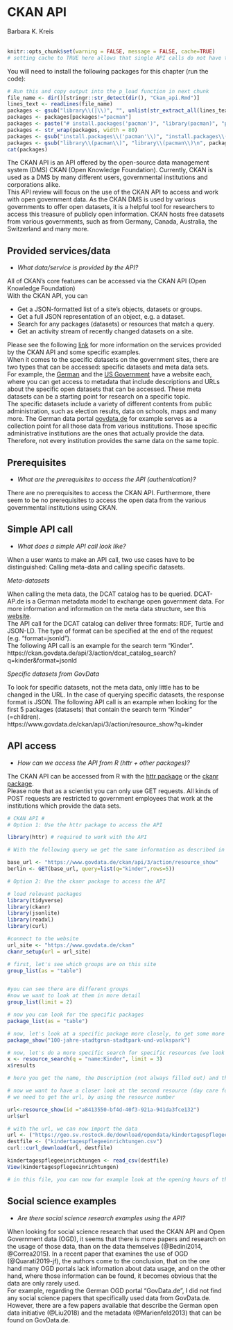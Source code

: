 
# CKAN API
<chauthors>Barbara K. Kreis</chauthors>
<br><br>

```r
knitr::opts_chunk$set(warning = FALSE, message = FALSE, cache=TRUE)
# setting cache to TRUE here allows that single API calls do not have to be run every time when knitting index or the single script, but only when something has been changed in index or single script
```

You will need to install the following packages for this chapter (run the code):

```r
# Run this and copy output into the p_load function in next chunk
file_name <- dir()[stringr::str_detect(dir(), "Ckan_api.Rmd")]
lines_text <- readLines(file_name)
packages <- gsub("library\\(|\\)", "", unlist(str_extract_all(lines_text, "library\\([a-zA-z0-9]*\\)|p_load\\([a-zA-z0-9]*\\)")))
packages <- packages[packages!="pacman"]
packages <- paste("# install.packages('pacman')", "library(pacman)", "p_load('", paste(packages, collapse="', '"), "')",sep="")
packages <- str_wrap(packages, width = 80)
packages <- gsub("install.packages\\('pacman'\\)", "install.packages\\('pacman'\\)\n", packages)
packages <- gsub("library\\(pacman\\)", "library\\(pacman\\)\n", packages)
cat(packages)
```

The CKAN API is an API offered by the open-source data management system (DMS) CKAN (Open Knowledge Foundation). Currently, CKAN is used as a DMS by many different users, governmental institutions and corporations alike.  
This API review will focus on the use of the CKAN API to access and work with open government data. As the CKAN DMS is used by various governments to offer open datasets, it is a helpful tool for researchers to access this treasure of publicly open information. CKAN hosts free datasets from various governments, such as from Germany, Canada, Australia, the Switzerland and many more.

## Provided services/data

* *What data/service is provided by the API?*

All of CKAN’s core features can be accessed via the CKAN API (Open Knowledge Foundation)  
With the CKAN API, you can  

* Get a JSON-formatted list of a site’s objects, datasets or groups.
* Get a full JSON representation of an object, e.g. a dataset.
* Search for any packages (datasets) or resources that match a query.
* Get an activity stream of recently changed datasets on a site.  

Please see the following [link](https://docs.ckan.org/en/2.8/api/index.html) for more information on the services provided by the CKAN API and some specific examples.  
When it comes to the specific datasets on the government sites, there are two types that can be accessed: specific datasets and meta data sets.  
For example, the [German](https://www.govdata.de/impressum) and the [US Government](https://www.gsa.gov/about-us/organization/federal-acquisition-service/technology-transformation-services) have a website each, where you can get access to metadata that include descriptions and URLs about the specific open datasets that can be accessed. These meta datasets can be a starting point for research on a specific topic.  
The specific datasets include a variety of different contents from public administration, such as election results, data on schools, maps and many more. The German data portal [govdata.de](https://www.govdata.de/impressum) for example serves as a collection point for all those data from various institutions. Those specific administrative institutions are the ones that actually provide the data. Therefore, not every institution provides the same data on the same topic.


## Prerequisites
* *What are the prerequisites to access the API (authentication)? *

There are no prerequisites to access the CKAN API. Furthermore, there seem to be no prerequisites to access the open data from the various governmental institutions using CKAN.

## Simple API call
* *What does a simple API call look like?*

When a user wants to make an API call, two use cases have to be distinguished: Calling meta-data and calling specific datasets. 

*Meta-datasets* 

When calling the meta data, the DCAT catalog has to be queried. DCAT-AP.de is a German metadata model to exchange open government data. For more information and information on the meta data structure, see this [website](https://www.dcat-ap.de/).  
The API call for the DCAT catalog can deliver three formats: RDF, Turtle and JSON-LD. The type of format can be specified at the end of the request (e.g. “format=jsonld”).  
The following API call is an example for the search term “Kinder”.
https://ckan.govdata.de/api/3/action/dcat_catalog_search?q=kinder&format=jsonld  

*Specific datasets from GovData*  

To look for specific datasets, not the meta data, only little has to be changed in the URL. In the case of querying specific datasets, the response format is JSON.
The following API call is an example when looking for the first 5 packages (datasets) that contain the search term “Kinder” (=children).  
https://www.govdata.de/ckan/api/3/action/resource_show?q=kinder


## API access
* *How can we access the API from R (httr + other packages)?* 

The CKAN API can be accessed from R with the [httr package](https://cran.r-project.org/web/packages/httr/vignettes/quickstart.html) or the [ckanr package](https://cran.r-project.org/web/packages/ckanr/ckanr.pdf).  
Please note that as a scientist you can only use GET requests. All kinds of POST requests are restricted to government employees that work at the institutions which provide the data sets.


```r
# CKAN API #
# Option 1: Use the httr package to access the API

library(httr) # required to work with the API

# With the following query we get the same information as described in the paragraph above

base_url <- "https://www.govdata.de/ckan/api/3/action/resource_show"
berlin <- GET(base_url, query=list(q="kinder",rows=5))
``` 

```r
# Option 2: Use the ckanr package to access the API

# load relevant packages
library(tidyverse)
library(ckanr)
library(jsonlite)
library(readxl)
library(curl)

#connect to the website
url_site <- "https://www.govdata.de/ckan"
ckanr_setup(url = url_site)

# first, let's see which groups are on this site
group_list(as = "table")


#you can see there are different groups
#now we want to look at them in more detail
group_list(limit = 2)

# now you can look for the specific packages
package_list(as = "table")

# now, let's look at a specific package more closely, to get some more information
package_show("100-jahre-stadtgrun-stadtpark-und-volkspark")

# now, let's do a more specific search for specific resources (we look at Kinder = kids/ children)
x <- resource_search(q = "name:Kinder", limit = 3)
x$results

# here you get the name, the Description (not always filled out) and the data format

# now we want to have a closer look at the second resource (day care for children)
# we need to get the url, by using the resource number

url<-resource_show(id ="a8413550-bf4d-40f3-921a-941da3fce132")
url$url

# with the url, we can now import the data
url <- ("https://geo.sv.rostock.de/download/opendata/kindertagespflegeeinrichtungen/kindertagespflegeeinrichtungen.csv")
destfile <- ("kindertagespflegeeinrichtungen.csv")
curl::curl_download(url, destfile)

kindertagespflegeeinrichtungen <- read_csv(destfile)
View(kindertagespflegeeinrichtungen)

# in this file, you can now for example look at the opening hours of the day cares in Rostock (a German city)
```


## Social science examples
* *Are there social science research examples using the API?*

When looking for social science research that used the CKAN API and Open Government data (OGD), it seems that there is more papers and research on the usage of those data, than on the data themselves (@Bedini2014, @Correa2015).
In a recent paper that examines the use of OGD (@Quarati2019-jf), the authors come to the conclusion, that on the one hand many OGD portals lack information about data usage, and on the other hand, where those information can be found, it becomes obvious that the data are only rarely used.  
For example, regarding the German OGD portal “GovData.de”, I did not find any social science papers that specifically used data from GovData.de. However, there are a few papers available that describe the German open data initiative (@Liu2018) and the metadata (@Marienfeld2013) that can be found on GovData.de.
